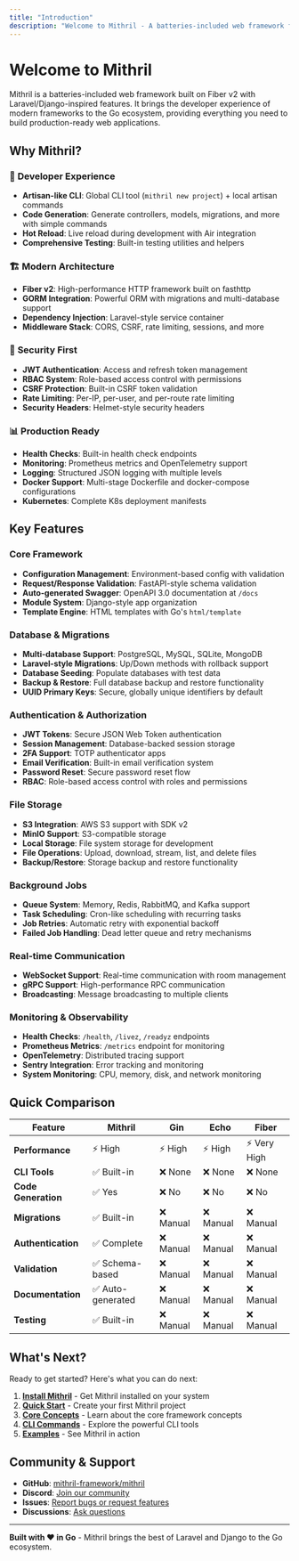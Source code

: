 ```yaml
---
title: "Introduction"
description: "Welcome to Mithril - A batteries-included web framework for Go"
---
```


# Welcome to Mithril

Mithril is a batteries-included web framework built on Fiber v2 with Laravel/Django-inspired features. It brings the developer experience of modern frameworks to the Go ecosystem, providing everything you need to build production-ready web applications.

## Why Mithril?

### 🚀 **Developer Experience**
- **Artisan-like CLI**: Global CLI tool (`mithril new project`) + local artisan commands
- **Code Generation**: Generate controllers, models, migrations, and more with simple commands
- **Hot Reload**: Live reload during development with Air integration
- **Comprehensive Testing**: Built-in testing utilities and helpers

### 🏗️ **Modern Architecture**
- **Fiber v2**: High-performance HTTP framework built on fasthttp
- **GORM Integration**: Powerful ORM with migrations and multi-database support
- **Dependency Injection**: Laravel-style service container
- **Middleware Stack**: CORS, CSRF, rate limiting, sessions, and more

### 🔐 **Security First**
- **JWT Authentication**: Access and refresh token management
- **RBAC System**: Role-based access control with permissions
- **CSRF Protection**: Built-in CSRF token validation
- **Rate Limiting**: Per-IP, per-user, and per-route rate limiting
- **Security Headers**: Helmet-style security headers

### 📊 **Production Ready**
- **Health Checks**: Built-in health check endpoints
- **Monitoring**: Prometheus metrics and OpenTelemetry support
- **Logging**: Structured JSON logging with multiple levels
- **Docker Support**: Multi-stage Dockerfile and docker-compose configurations
- **Kubernetes**: Complete K8s deployment manifests

## Key Features

### Core Framework
- **Configuration Management**: Environment-based config with validation
- **Request/Response Validation**: FastAPI-style schema validation
- **Auto-generated Swagger**: OpenAPI 3.0 documentation at `/docs`
- **Module System**: Django-style app organization
- **Template Engine**: HTML templates with Go's `html/template`

### Database & Migrations
- **Multi-database Support**: PostgreSQL, MySQL, SQLite, MongoDB
- **Laravel-style Migrations**: Up/Down methods with rollback support
- **Database Seeding**: Populate databases with test data
- **Backup & Restore**: Full database backup and restore functionality
- **UUID Primary Keys**: Secure, globally unique identifiers by default

### Authentication & Authorization
- **JWT Tokens**: Secure JSON Web Token authentication
- **Session Management**: Database-backed session storage
- **2FA Support**: TOTP authenticator apps
- **Email Verification**: Built-in email verification system
- **Password Reset**: Secure password reset flow
- **RBAC**: Role-based access control with roles and permissions

### File Storage
- **S3 Integration**: AWS S3 support with SDK v2
- **MinIO Support**: S3-compatible storage
- **Local Storage**: File system storage for development
- **File Operations**: Upload, download, stream, list, and delete files
- **Backup/Restore**: Storage backup and restore functionality

### Background Jobs
- **Queue System**: Memory, Redis, RabbitMQ, and Kafka support
- **Task Scheduling**: Cron-like scheduling with recurring tasks
- **Job Retries**: Automatic retry with exponential backoff
- **Failed Job Handling**: Dead letter queue and retry mechanisms

### Real-time Communication
- **WebSocket Support**: Real-time communication with room management
- **gRPC Support**: High-performance RPC communication
- **Broadcasting**: Message broadcasting to multiple clients

### Monitoring & Observability
- **Health Checks**: `/health`, `/livez`, `/readyz` endpoints
- **Prometheus Metrics**: `/metrics` endpoint for monitoring
- **OpenTelemetry**: Distributed tracing support
- **Sentry Integration**: Error tracking and monitoring
- **System Monitoring**: CPU, memory, disk, and network monitoring

## Quick Comparison

| Feature | Mithril | Gin | Echo | Fiber |
|---------|---------|-----|------|-------|
| **Performance** | ⚡ High | ⚡ High | ⚡ High | ⚡ Very High |
| **CLI Tools** | ✅ Built-in | ❌ None | ❌ None | ❌ None |
| **Code Generation** | ✅ Yes | ❌ No | ❌ No | ❌ No |
| **Migrations** | ✅ Built-in | ❌ Manual | ❌ Manual | ❌ Manual |
| **Authentication** | ✅ Complete | ❌ Manual | ❌ Manual | ❌ Manual |
| **Validation** | ✅ Schema-based | ❌ Manual | ❌ Manual | ❌ Manual |
| **Documentation** | ✅ Auto-generated | ❌ Manual | ❌ Manual | ❌ Manual |
| **Testing** | ✅ Built-in | ❌ Manual | ❌ Manual | ❌ Manual |

## What's Next?

Ready to get started? Here's what you can do next:

1. **[Install Mithril](/docs/getting-started/installation)** - Get Mithril installed on your system
2. **[Quick Start](/docs/getting-started/quick-start)** - Create your first Mithril project
3. **[Core Concepts](/docs/core/application)** - Learn about the core framework concepts
4. **[CLI Commands](/docs/cli/overview)** - Explore the powerful CLI tools
5. **[Examples](/docs/examples/basic-api)** - See Mithril in action

## Community & Support

- **GitHub**: [mithril-framework/mithril](https://github.com/mithril-framework/mithril)
- **Discord**: [Join our community](https://discord.gg/mithril)
- **Issues**: [Report bugs or request features](https://github.com/mithril-framework/mithril/issues)
- **Discussions**: [Ask questions](https://github.com/mithril-framework/mithril/discussions)

---

**Built with ❤️ in Go** - Mithril brings the best of Laravel and Django to the Go ecosystem.
